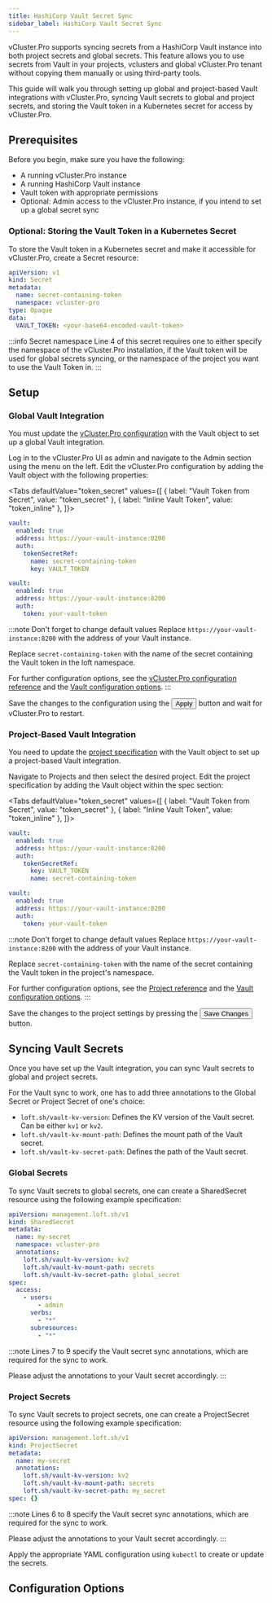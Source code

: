 ```yaml
---
title: HashiCorp Vault Secret Sync
sidebar_label: HashiCorp Vault Secret Sync
---
```




vCluster.Pro supports syncing secrets from a HashiCorp Vault instance into both project secrets and global secrets.
This feature allows you to use secrets from Vault in your projects, vclusters and global vCluster.Pro tenant without copying them manually or using third-party tools.

This guide will walk you through setting up global and project-based Vault integrations with vCluster.Pro, syncing Vault secrets to global and project secrets, and storing the Vault token in a Kubernetes secret for access by vCluster.Pro.

## Prerequisites

Before you begin, make sure you have the following:

- A running vCluster.Pro instance
- A running HashiCorp Vault instance
- Vault token with appropriate permissions
- Optional: Admin access to the vCluster.Pro instance, if you intend to set up a global secret sync

### Optional: Storing the Vault Token in a Kubernetes Secret

To store the Vault token in a Kubernetes secret and make it accessible for vCluster.Pro, create a Secret resource:

```yaml {5}
apiVersion: v1
kind: Secret
metadata:
  name: secret-containing-token
  namespace: vcluster-pro
type: Opaque
data:
  VAULT_TOKEN: <your-base64-encoded-vault-token>
```

:::info Secret namespace
Line 4 of this secret requires one to either specify the namespace of the vCluster.Pro installation, if the Vault token will be used for global secrets syncing, or the namespace of the project you want to use the Vault Token in.
:::

## Setup

### Global Vault Integration

You must update the [vCluster.Pro configuration](../api/resources/config.mdx) with the Vault object to set up a global Vault integration.

<Flow id="hashicorp-vault-global-setup">
  <Step>
    Log in to the vCluster.Pro UI as admin and navigate to the <NavStep>Admin</NavStep> section using the menu on the left.
  </Step>
  <Step>
    Edit the vCluster.Pro configuration by adding the Vault object with the following
    properties:

  <Tabs defaultValue="token_secret" values={[
    { label: "Vault Token from Secret", value: "token_secret" },
    { label: "Inline Vault Token", value: "token_inline" },
  ]}>

  <TabItem value="token_secret">

```yaml
vault:
  enabled: true
  address: https://your-vault-instance:8200
  auth:
    tokenSecretRef:
      name: secret-containing-token
      key: VAULT_TOKEN
```

  </TabItem>

  <TabItem value="token_inline">

```yaml
vault:
  enabled: true
  address: https://your-vault-instance:8200
  auth:
    token: your-vault-token
```

  </TabItem>

  </Tabs>

:::note Don't forget to change default values
Replace `https://your-vault-instance:8200` with the address of your Vault instance.

Replace `secret-containing-token` with the name of the secret containing the Vault token in the loft namespace.

For further configuration options, see the [vCluster.Pro configuration reference](../api/resources/config.mdx) and the [Vault configuration options](#configuration-options).
:::

  </Step>
  <Step>Save the changes to the configuration using the <Button>Apply</Button> button and wait for vCluster.Pro to restart.</Step>
</Flow>

### Project-Based Vault Integration

You need to update the [project specification](../api/resources/project/project.mdx) with the Vault object to set up a project-based Vault integration.

<Flow id="hashicorp-vault-project-setup">
  <Step>
    Navigate to <NavStep>Projects</NavStep> and then select the desired project.
  </Step>
  <Step>
    Edit the project specification by adding the Vault object within the spec section:

  <Tabs defaultValue="token_secret" values={[
    { label: "Vault Token from Secret", value: "token_secret" },
    { label: "Inline Vault Token", value: "token_inline" },
  ]}>

  <TabItem value="token_secret">

```yaml
vault:
  enabled: true
  address: https://your-vault-instance:8200
  auth:
    tokenSecretRef:
      key: VAULT_TOKEN
      name: secret-containing-token
```

  </TabItem>

  <TabItem value="token_inline">

```yaml
vault:
  enabled: true
  address: https://your-vault-instance:8200
  auth:
    token: your-vault-token
```

  </TabItem>

  </Tabs>

:::note Don't forget to change default values
Replace `https://your-vault-instance:8200` with the address of your Vault instance.

Replace `secret-containing-token` with the name of the secret containing the Vault token in the project's namespace.

For further configuration options, see the [Project reference](../api/resources/project/project.mdx) and the [Vault configuration options](#configuration-options).
:::

  </Step>
  <Step>
    Save the changes to the project settings by pressing the <Button>Save Changes</Button> button.
  </Step>
</Flow>

## Syncing Vault Secrets

Once you have set up the Vault integration, you can sync Vault secrets to global and project secrets.

For the Vault sync to work, one has to add three annotations to the Global Secret or Project Secret of one's choice:

- `loft.sh/vault-kv-version`: Defines the KV version of the Vault secret. Can be either `kv1` or `kv2`.
- `loft.sh/vault-kv-mount-path`: Defines the mount path of the Vault secret.
- `loft.sh/vault-kv-secret-path`: Defines the path of the Vault secret.

### Global Secrets

To sync Vault secrets to global secrets, one can create a SharedSecret resource using the following example specification:

```yaml {7-9}
apiVersion: management.loft.sh/v1
kind: SharedSecret
metadata:
  name: my-secret
  namespace: vcluster-pro
  annotations:
    loft.sh/vault-kv-version: kv2
    loft.sh/vault-kv-mount-path: secrets
    loft.sh/vault-kv-secret-path: global_secret
spec:
  access:
    - users:
        - admin
      verbs:
        - "*"
      subresources:
        - "*"
```

:::note
Lines 7 to 9 specify the Vault secret sync annotations, which are required for the sync to work.

Please adjust the annotations to your Vault secret accordingly.
:::

### Project Secrets

To sync Vault secrets to project secrets, one can create a ProjectSecret resource using the following example specification:

```yaml {6-8}
apiVersion: management.loft.sh/v1
kind: ProjectSecret
metadata:
  name: my-secret
  annotations:
    loft.sh/vault-kv-version: kv2
    loft.sh/vault-kv-mount-path: secrets
    loft.sh/vault-kv-secret-path: my_secret
spec: {}
```

:::note
Lines 6 to 8 specify the Vault secret sync annotations, which are required for the sync to work.

Please adjust the annotations to your Vault secret accordingly.
:::

Apply the appropriate YAML configuration using `kubectl` to create or update the secrets.

## Configuration Options

<PartialVault />
